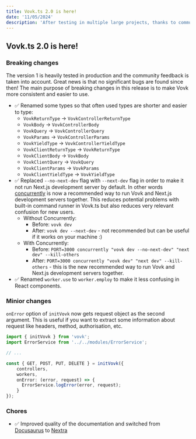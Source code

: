 ```yaml
---
title: Vovk.ts 2.0 is here!
date: '11/05/2024'
description: 'After testing in multiple large projects, thanks to community feedback, Vovk 2.0 is released with some insignificant breaking changes.'
---
```


## Vovk.ts 2.0 is here!
 
### Breaking changes

The version 1 is heavily tested in production and the community feedback is taken into account. Great news is that no significant bugs are found since then! The main purpose of breaking changes in this release is to make Vovk more consistent and easier to use.

- ✅ Renamed some types so that often used types are shorter and easier to type:
    - `VovkReturnType` -> `VovkControllerReturnType`
    - `VovkBody` -> `VovkControllerBody`
    - `VovkQuery` -> `VovkControllerQuery`
    - `VovkParams` -> `VovkControllerParams`
    - `VovkYieldType` -> `VovkControllerYieldType`
    - `VovkClientReturnType` -> `VovkReturnType`
    - `VovkClientBody` -> `VovkBody`
    - `VovkClientQuery` -> `VovkQuery`
    - `VovkClientParams` -> `VovkParams`
    - `VovkClientYieldType` -> `VovkYieldType`
- ✅ Replaced `--no-next-dev` flag with `--next-dev` flag in order to make it not run Next.js development server by default. In other words [concurrently](https://www.npmjs.com/package/concurrently) is now a recommended way to run Vovk and Next.js development servers together. This reduces potential problems with built-in command runner in Vovk.ts but also reduces very relevant confusion for new users.
    - Without Concurrently:
        - Before: `vovk dev`
        - After: `vovk dev --next-dev` - not recommended but can be useful if it works on your machine :)
    - With Concurrently:
        - Before: `PORT=3000 concurrently "vovk dev --no-next-dev" "next dev" --kill-others`
        - After: `PORT=3000 concurrently "vovk dev" "next dev" --kill-others` - this is the new recommended way to run Vovk and Next.js development servers together.
- ✅ Renamed `worker.use` to `worker.employ` to make it less confusing in React components.

### Minior changes
 
`onError` option of `initVovk` now gets request object as the second argument. This is useful if you want to extract some information about request like headers, method, authorisation, etc. 

```ts
import { initVovk } from 'vovk';
import ErrorService from '../../modules/ErrorService';

// ...

const { GET, POST, PUT, DELETE } = initVovk({
    controllers,
    workers,
    onError: (error, request) => {
      ErrorService.logError(error, request);
    }
});
```

### Chores

- ✅ Improved quality of the documentation and switched from [Docusaurus](https://docusaurus.io/) to [Nextra](https://nextra.site/)